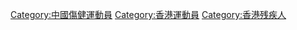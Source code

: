 {{noteTA
|T=zh-cn:分类:香港残疾运动员;zh-hk:分類:香港傷健運動員;zh-tw:分類:香港身心障礙運動員
|1=zh-cn:残疾运动员;zh-hk:傷健運動員;zh-tw:身心障礙運動員
|2=zh-cn:残疾人;zh-hk:殘疾人;zh-tw:身心障礙者
}}
{{Portal|香港|身心障礙}}

[[Category:中國傷健運動員|Category:中國傷健運動員]]
[[Category:香港運動員|Category:香港運動員]]
[[Category:香港残疾人|Category:香港残疾人]]